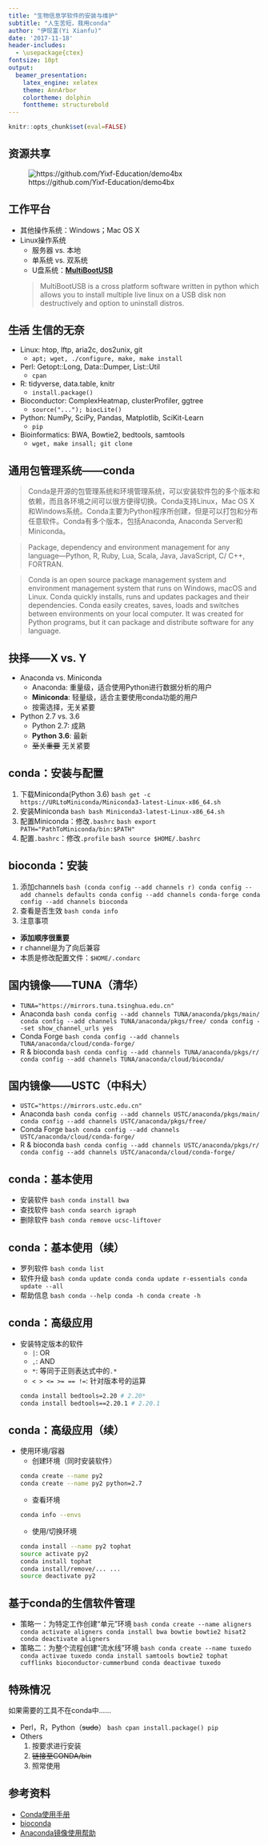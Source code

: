```yaml
---
title: "生物信息学软件的安装与维护"
subtitle: "人生苦短，我用conda"
author: "伊现富(Yi Xianfu)"
date: '2017-11-18'
header-includes:
  - \usepackage{ctex}
fontsize: 10pt
output:
  beamer_presentation:
    latex_engine: xelatex
    theme: AnnArbor
    colortheme: dolphin
    fonttheme: structurebold
---
```


```r
knitr::opts_chunk$set(eval=FALSE)
```

## 资源共享
![https://github.com/Yixf-Education/demo4bx](figures/qrcode.png)

## 工作平台
- 其他操作系统：Windows；Mac OS X
- Linux操作系统
    - 服务器 vs. 本地
    - 单系统 vs. 双系统
    - U盘系统：**[MultiBootUSB](http://multibootusb.org/)**

    > MultiBootUSB is a cross platform software written in python which allows you to install multiple live linux on a USB disk non destructively and option to uninstall distros.

## ~~生活~~ 生信的无奈
- Linux: htop, lftp, aria2c, dos2unix, git
    - `apt; wget, ./configure, make, make install`
- Perl: Getopt::Long, Data::Dumper, List::Util
    - `cpan`
- R: tidyverse, data.table, knitr
    - `install.package()`
- Bioconductor: ComplexHeatmap, clusterProfiler, ggtree
    - `source("..."); biocLite()`
- Python: NumPy, SciPy, Pandas, Matplotlib, SciKit-Learn
    - `pip`
- Bioinformatics: BWA, Bowtie2, bedtools, samtools
    - `wget, make insall; git clone`

## 通用包管理系统——conda
> Conda是开源的包管理系统和环境管理系统，可以安装软件包的多个版本和依赖，而且各环境之间可以很方便得切换。Conda支持Linux，Mac OS X和Windows系统。Conda主要为Python程序所创建，但是可以打包和分布任意软件。Conda有多个版本，包括Anaconda, Anaconda Server和Miniconda。

> Package, dependency and environment management for any language—Python, R, Ruby, Lua, Scala, Java, JavaScript, C/ C++, FORTRAN.

> Conda is an open source package management system and environment management system that runs on Windows, macOS and Linux. Conda quickly installs, runs and updates packages and their dependencies. Conda easily creates, saves, loads and switches between environments on your local computer. It was created for Python programs, but it can package and distribute software for any language.

## 抉择——X vs. Y
- Anaconda vs. Miniconda
    - Anaconda: 重量级，适合使用Python进行数据分析的用户
    - **Miniconda**: 轻量级，适合主要使用conda功能的用户
    - 按需选择，无关紧要
- Python 2.7 vs. 3.6
    - Python 2.7: 成熟
    - **Python 3.6**: 最新
    - ~~至关重要~~ 无关紧要

## conda：安装与配置
1. 下载Miniconda(Python 3.6)
    ```bash
get -c https://URLtoMiniconda/Miniconda3-latest-Linux-x86_64.sh
    ```
2. 安装Miniconda
    ```bash
bash Miniconda3-latest-Linux-x86_64.sh
    ```
3. 配置Miniconda：修改`.bashrc`
    ```bash
export PATH="PathToMiniconda/bin:$PATH"
    ```
4. 配置`.bashrc`：修改`.profile`
    ```bash
source $HOME/.bashrc
    ```

## bioconda：安装
1. 添加channels
    ```bash
(conda config --add channels r)
conda config --add channels defaults
conda config --add channels conda-forge
conda config --add channels bioconda
     ```
2. 查看是否生效
    ```bash
conda info
    ```
3. 注意事项
- **添加顺序很重要**
- r channel是为了向后兼容
- 本质是修改配置文件：`$HOME/.condarc`

## 国内镜像——TUNA（清华）
- `TUNA="https://mirrors.tuna.tsinghua.edu.cn"`
- Anaconda
    ```bash
conda config --add channels TUNA/anaconda/pkgs/main/
conda config --add channels TUNA/anaconda/pkgs/free/
conda config --set show_channel_urls yes
    ```
- Conda Forge
    ```bash
conda config --add channels TUNA/anaconda/cloud/conda-forge/
    ```
- R & bioconda
    ```bash
conda config --add channels TUNA/anaconda/pkgs/r/
conda config --add channels TUNA/anaconda/cloud/bioconda/
    ```

## 国内镜像——USTC（中科大）
- `USTC="https://mirrors.ustc.edu.cn"`
- Anaconda
    ```bash
conda config --add channels USTC/anaconda/pkgs/main/
conda config --add channels USTC/anaconda/pkgs/free/
    ```
- Conda Forge
    ```bash
conda config --add channels USTC/anaconda/cloud/conda-forge/
    ```
- R & bioconda
    ```bash
conda config --add channels USTC/anaconda/pkgs/r/
conda config --add channels USTC/anaconda/cloud/conda-forge/
    ```

## conda：基本使用
- 安装软件
    ```bash
conda install bwa
    ```
- 查找软件
    ```bash
conda search igraph
    ```
- 删除软件
    ```bash
conda remove ucsc-liftover
    ```

## conda：基本使用（续）
- 罗列软件
    ```bash
conda list
    ```
- 软件升级
    ```bash
conda update conda
conda update r-essentials
conda update --all
    ```
- 帮助信息
    ```bash
conda --help
conda -h
conda create -h
    ```

## conda：高级应用
- 安装特定版本的软件
    - `|`: OR
    - `,`: AND
    - `*`: 等同于正则表达式中的`.*`
    - `< > <= >= == !=`: 针对版本号的运算
    ```bash
conda install bedtools=2.20 # 2.20*
conda install bedtools==2.20.1 # 2.20.1
    ```

## conda：高级应用（续）
- 使用环境/容器
    - 创建环境（同时安装软件）
    ```bash
conda create --name py2
conda create --name py2 python=2.7
    ```
    - 查看环境
    ```bash
conda info --envs
    ```
    - 使用/切换环境
    ```bash
conda install --name py2 tophat
source activate py2
conda install tophat
conda install/remove/... ...
source deactivate py2
    ```

## 基于conda的生信软件管理
- 策略一：为特定工作创建“单元”环境
    ```bash
conda create --name aligners
conda activate aligners
conda install bwa bowtie bowtie2 hisat2
conda deactivate aligners
    ```
- 策略二：为整个流程创建“流水线”环境
    ```bash
conda create --name tuxedo
conda activae tuxedo
conda install samtools bowtie2 tophat cufflinks bioconductor-cummerbund
conda deactivae tuxedo
    ```

## 特殊情况
如果需要的工具不在conda中……

- Perl，R，Python（~~sudo~~）
    ```bash
cpan
install.package()
pip
    ```
- Others
    1. 按要求进行安装
    2. ~~链接至CONDA/bin~~
    3. 照常使用

## 参考资料
- [Conda使用手册](https://conda.io/docs/)
- [bioconda](https://bioconda.github.io/)
- [Anaconda镜像使用帮助](https://mirrors.tuna.tsinghua.edu.cn/help/anaconda/)

